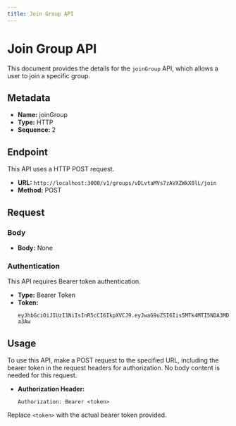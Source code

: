 ```yaml
---
title: Join Group API
---
```


# Join Group API

This document provides the details for the `joinGroup` API, which allows a user to join a specific group.

## Metadata

- **Name:** joinGroup
- **Type:** HTTP
- **Sequence:** 2

## Endpoint

This API uses a HTTP POST request.

- **URL:** `http://localhost:3000/v1/groups/vDLvtaMVs7zAVXZWkX0lL/join`
- **Method:** POST

## Request

### Body

- **Body:** None

### Authentication

This API requires Bearer token authentication.

- **Type:** Bearer Token
- **Token:** 
  ```
  eyJhbGciOiJIUzI1NiIsInR5cCI6IkpXVCJ9.eyJwaG9uZSI6Iis5MTk4MTI5NDA3MDYiLCJ1aWQiOiI1Z2VhcGdhcHhzIn0.yNyKfoOQouzSNDwp_5rJ9CAEMVJo5uqueJHNpG-a3Aw
  ```

## Usage

To use this API, make a POST request to the specified URL, including the bearer token in the request headers for authorization. No body content is needed for this request.

- **Authorization Header:**
  ```
  Authorization: Bearer <token>
  ```

Replace `<token>` with the actual bearer token provided.